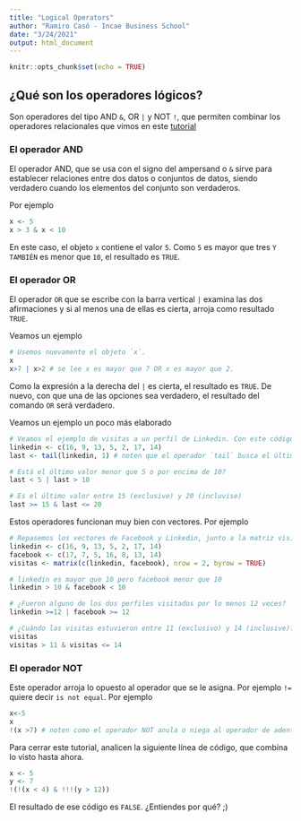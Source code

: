 ```yaml
---
title: "Logical Operators"
author: "Ramiro Casó - Incae Business School"
date: "3/24/2021"
output: html_document
---
```


```r
knitr::opts_chunk$set(echo = TRUE)
```

## ¿Qué son los operadores lógicos?

Son operadores del tipo AND `&`, OR `|` y NOT `!`, que permiten combinar los operadores relacionales que vimos en este [tutorial](https://ramirocaso.github.io/learning_R/relational_operators.html) 

### El operador AND

El operador AND, que se usa con el signo del ampersand o `&` sirve para establecer relaciones entre dos datos o conjuntos de datos, siendo verdadero cuando los elementos del conjunto son verdaderos. 

Por ejemplo
```r
x <- 5
x > 3 & x < 10
```
En este caso, el objeto `x` contiene el valor `5`. Como `5` es mayor que tres `Y TAMBIÉN` es menor que `10`, el resultado es `TRUE`. 

### El operador OR

El operador `OR` que se escribe con la barra vertical `|` examina las dos afirmaciones y si al menos una de ellas es cierta, arroja como resultado `TRUE`. 

Veamos un ejemplo

```r
# Usemos nuevamente el objeto `x`. 
x
x>7 | x>2 # se lee x es mayor que 7 OR x es mayor que 2. 

```

Como la expresión a la derecha del `|` es cierta, el resultado es `TRUE`. De nuevo, con que una de las opciones sea verdadero, el resultado del comando `OR` será verdadero. 

Veamos un ejemplo un poco más elaborado 
```r
# Veamos el ejemplo de visitas a un perfil de Linkedin. Con este código creamos el vector y el objeto `last`. 
linkedin <- c(16, 9, 13, 5, 2, 17, 14)
last <- tail(linkedin, 1) # noten que el operador `tail` busca el último elemento del vector (por eso el 1 al final)

# Está el último valor menor que 5 o por encima de 10?
last < 5 | last > 10

# Es el último valor entre 15 (exclusive) y 20 (incluvise)
last >= 15 & last <= 20
```

Estos operadores funcionan muy bien con vectores. Por ejemplo 

```r
# Repasemos los vectores de Facebook y Linkedin, junto a la matriz visitas
linkedin <- c(16, 9, 13, 5, 2, 17, 14)
facebook <- c(17, 7, 5, 16, 8, 13, 14)
visitas <- matrix(c(linkedin, facebook), nrow = 2, byrow = TRUE)

# linkedin es mayor que 10 pero facebook menor que 10
linkedin > 10 & facebook < 10

# ¿Fueron alguno de los dos perfiles visitados por lo menos 12 veces?
linkedin >=12 | facebook >= 12

# ¿Cuándo las visitas estuvieron entre 11 (exclusivo) y 14 (inclusive)?
visitas
visitas > 11 & visitas <= 14

```


### El operador NOT

Este operador arroja lo opuesto al operador que se le asigna. Por ejemplo `!=` quiere decir `is not equal`.
Por ejemplo
```r
x<-5
x
!(x >7) # noten como el operador NOT anula o niega al operador de adentro del paréntesis, que estable que x > 7 (FALSE). Anular un argumento FALSE lo hace TRUE 
```

Para cerrar este tutorial, analicen la siguiente línea de código, que combina lo visto hasta ahora. 

```r
x <- 5
y <- 7
!(!(x < 4) & !!!(y > 12))
```

El resultado de ese código es `FALSE`. ¿Entiendes por qué? ;)


